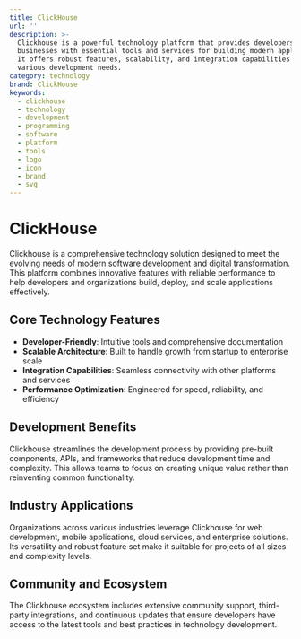 ```yaml
---
title: ClickHouse
url: ''
description: >-
  Clickhouse is a powerful technology platform that provides developers and
  businesses with essential tools and services for building modern applications.
  It offers robust features, scalability, and integration capabilities for
  various development needs.
category: technology
brand: ClickHouse
keywords:
  - clickhouse
  - technology
  - development
  - programming
  - software
  - platform
  - tools
  - logo
  - icon
  - brand
  - svg
---
```


# ClickHouse

Clickhouse is a comprehensive technology solution designed to meet the evolving needs of modern software development and digital transformation. This platform combines innovative features with reliable performance to help developers and organizations build, deploy, and scale applications effectively.

## Core Technology Features

- **Developer-Friendly**: Intuitive tools and comprehensive documentation
- **Scalable Architecture**: Built to handle growth from startup to enterprise scale
- **Integration Capabilities**: Seamless connectivity with other platforms and services
- **Performance Optimization**: Engineered for speed, reliability, and efficiency

## Development Benefits

Clickhouse streamlines the development process by providing pre-built components, APIs, and frameworks that reduce development time and complexity. This allows teams to focus on creating unique value rather than reinventing common functionality.

## Industry Applications

Organizations across various industries leverage Clickhouse for web development, mobile applications, cloud services, and enterprise solutions. Its versatility and robust feature set make it suitable for projects of all sizes and complexity levels.

## Community and Ecosystem

The Clickhouse ecosystem includes extensive community support, third-party integrations, and continuous updates that ensure developers have access to the latest tools and best practices in technology development.
